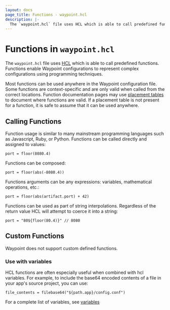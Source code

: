 ```yaml
---
layout: docs
page_title: Functions - waypoint.hcl
description: |-
  The `waypoint.hcl` file uses HCL which is able to call predefined functions. Functions enable Waypoint configurations to represent complex configurations using programming techniques.
---
```


# Functions in `waypoint.hcl`

The `waypoint.hcl` file uses [HCL](https://github.com/hashicorp/hcl) which
is able to call predefined functions. Functions enable Waypoint configurations
to represent complex configurations using programming techniques.

Most functions can be used anywhere in the Waypoint configuration file.
Some functions are context-specific and are only valid when called from the correct locations.
Function documentation pages may use [placement tables](/waypoint/docs/waypoint-hcl#placement-tables)
to document where functions are valid. If a placement table is not present
for a function, it is safe to assume that it can be used anywhere.

## Calling Functions

Function usage is similar to many mainstream programming languages such
as Javascript, Ruby, or Python. Functions can be called directly and
assigned to values:

```hcl
port = floor(8080.4)
```

Functions can be composed:

```hcl
port = floor(abs(-8080.4))
```

Functions arguments can be any expressions: variables, mathematical operations, etc.:

```hcl
port = floor(abs(artifact.port) + 42)
```

Functions can be used as part of string interpolations. Regardless of the
return value HCL will attempt to coerce it into a string:

```hcl
port = "80${floor(80.4)}" // 8080
```

## Custom Functions

Waypoint does not support custom defined functions.

### Use with variables

HCL functions are often especially useful when combined with hcl variables. For example, to include
the base64 encoded contents of a file in your app's source project, you can use:

```hcl
file_contents = filebase64("${path.app}/config.conf")
```

For a complete list of variables, see [variables](/waypoint/docs/waypoint-hcl/variables)
